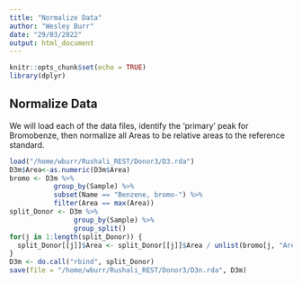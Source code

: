 ```yaml
---
title: "Normalize Data"
author: "Wesley Burr"
date: "29/03/2022"
output: html_document
---
```


```r
knitr::opts_chunk$set(echo = TRUE)
library(dplyr)
```

## Normalize Data

We will load each of the data files, identify the 'primary' peak for
Bromobenze, then normalize all Areas to be relative areas to the
reference standard.

```r
load("/home/wburr/Rushali_REST/Donor3/D3.rda")
D3m$Area<-as.numeric(D3m$Area)
bromo <- D3m %>% 
           group_by(Sample) %>% 
           subset(Name == "Benzene, bromo-") %>%
           filter(Area == max(Area))
split_Donor <- D3m %>% 
                group_by(Sample) %>%
                group_split()
for(j in 1:length(split_Donor)) {
  split_Donor[[j]]$Area <- split_Donor[[j]]$Area / unlist(bromo[j, "Area"])
}
D3m <- do.call("rbind", split_Donor)
save(file = "/home/wburr/Rushali_REST/Donor3/D3n.rda", D3m)
```

